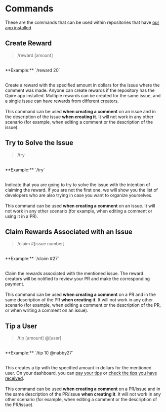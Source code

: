
# Commands

These are the commands that can be used within repositories that have [our app installed](/overview/install-app).

## Create Reward

> /reward [amount]

<br/>
<DimmedText>**Example:** `/reward 20`</DimmedText>
<br/><br/>

<span>Create a reward with the specified amount in dollars for the issue where the comment was made. Anyone can create rewards if the repository has the Opire app installed. Multiple rewards can be created for the same issue, and a single issue can have rewards from different creators.</span>
<br/><br/>
<InfoPanel>This command can be used **when creating a comment** on an issue and in the description of the issue **when creating it**. It will not work in any other scenario (for example, when editing a comment or the description of the issue).</InfoPanel>

## Try to Solve the Issue

> /try

<br/>
<DimmedText>**Example:** `/try`</DimmedText>
<br/><br/>

<span>Indicate that you are going to try to solve the issue with the intention of claiming the reward. If you are not the first one, we will show you the list of developers who are also trying in case you want to organize yourselves.</span>
<br/><br/>
<InfoPanel>This command can be used **when creating a comment** on an issue. It will not work in any other scenario (for example, when editing a comment or using it in a PR).</InfoPanel>

## Claim Rewards Associated with an Issue

> /claim #[issue number]

<br/>
<DimmedText>**Example:** `/claim #27`</DimmedText>
<br/><br/>

<span>Claim the rewards associated with the mentioned issue. The reward creators will be notified to review your PR and make the corresponding payment.</span>
<br/><br/>
<InfoPanel>This command can be used **when creating a comment** on a PR and in the same description of the PR **when creating it**. It will not work in any other scenario (for example, when editing a comment or the description of the PR, or when writing a comment on an issue).</InfoPanel>

## Tip a User

> /tip [amount] @[user]

<br/>
<DimmedText>**Example:** `/tip 10 @nabby27`</DimmedText>
<br/><br/>

<span>This creates a tip with the specified amount in dollars for the mentioned user. On your dashboard, you can [pay your tips](https://app.opire.dev/dashboard/creator/tips) or [check the tips you have received](https://app.opire.dev/dashboard/programmer/tips).</span>
<br/><br/>
<InfoPanel>This command can be used **when creating a comment** on a PR/issue and in the same description of the PR/issue **when creating it**. It will not work in any other scenario (for example, when editing a comment or the description of the PR/issue).</InfoPanel>